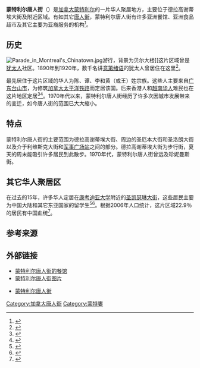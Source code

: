 {{NoteTA
|T=zh-cn:蒙特利尔唐人街; zh-tw:蒙特婁中國城; zh-hk:滿地可唐人街;
|1=zh-cn:蒙特利尔; zh-tw:蒙特婁; zh-hk:滿地可;
}}
{{Infobox settlement
|name                     = 蒙特利尔唐人街
| native_name             = [[法语|法语]]：Quartier Chinois
| native_name_lang        =  fr
|settlement_type          = 
|motto                    =

<!-- Images -->
|image_skyline            = Chinatown-gate.thumb2.jpg
|imagesize                = 250px
|image_caption            = 圣洛朗大街的牌坊
|image_flag               =
|image_seal               =

<!-- Maps -->
|image_map                =
|mapsize                  =
|map_caption              =
|image_map1               =
|mapsize1                 =
|map_caption1             =
|pushpin_map              = Canada Montreal
|pushpin_label_position   = bottom
|pushpin_map_caption      = 唐人街在蒙特利尔的位置
|pushpin_mapsize          =
<!-- Location -->
|coordinates_display      = inline,title
|coordinates_region       = CA-QC
|subdivision_type         = [[国家|国家]]
|subdivision_name         = [[加拿大|加拿大]]
|subdivision_type1        = 省
|subdivision_name1        = [[魁北克|魁北克]]
|subdivision_type2        = 城市
|subdivision_name2        = [[蒙特利尔|蒙特利尔]]
|government_footnotes     =
|government_type          =
|leader_title             =
|leader_name              =
|leader_title1            =
|leader_name1             =
|established_title        = 建立时间
|established_date         = 1877

<!-- Area -->
|unit_pref  =  Imperial
|area_footnotes           =
|area_magnitude           =
|area_total_km2           =
|area_land_km2            =
|area_water_km2           =
|area_total_sq_mi         =
|area_land_sq_mi          =
|area_water_sq_mi         =

<!-- Population -->
|population_as_of         =
|population_footnotes     =
|population_total         =
|population_density_km2   =
|population_density_sq_mi =

<!-- General information -->
|timezone                 =
|utc_offset               =
|timezone_DST             =
|utc_offset_DST           =
|elevation_footnotes      =
|elevation_m              = 20
|latd=45.50759|longd=-73.5608

<!-- Area/postal codes & others -->
|postal_code_type         =
|postal_code              =
|area_code                =
|blank_name               =
|blank_info               =
|blank1_name              =
|blank1_info              =
|website                  =
|footnotes                =
}}

'''蒙特利尔唐人街'''（{{lang-fr|Le quartier chinois de Montréal}}）是[[加拿大|加拿大]][[蒙特利尔|蒙特利尔]]的一片华人聚居地方，主要位于德拉高谢蒂埃大街及附近区域。有如其它[[唐人街|唐人街]]，蒙特利尔唐人街有许多亚洲餐馆、亚洲食品超市及其它主要为亚裔服务的机构<ref>{{cite web |url=http://ccccmontreal.com/ |title=Montreal Chinese Cultural Community Center |accessdate=13 January 2011 |deadurl=yes |archiveurl=https://web.archive.org/web/20110202021004/http://ccccmontreal.com/ |archivedate=2011-02-02}}</ref>。

==历史==
[[File:Parade_in_Montreal's_Chinatown.jpg|thumb]]游行，背景为贝尔大楼]]这片区域曾是[[犹太人|犹太人]]社区。1890年到1920年，数千名讲[[意第绪语|意第绪语]]的犹太人曾居住在这里<ref>{{cite web |url=http://spacingmontreal.ca/?p=552 |title=When Chinatown was a Jewish neighbourhood |accessdate=10 November 2008 |last=deWolf |first=Chris |date=28 January 2008 |work=Spacing Montreal |archive-url=https://web.archive.org/web/20090206215812/http://spacingmontreal.ca/?p=552 |archive-date=2009-02-06 |dead-url=yes }}</ref>。

最先居住于这片区域的华人为陈、谭、李和黄（或王）姓宗族。这些人主要来自[[广东|广东]][[台山市|台山市]]，为修筑[[加拿大太平洋铁路|加拿大太平洋铁路]]而定居该国。后来香港人和[[越南华人|越南华人]]难民也在这片地区定居<ref name=py>{{citation|title=Chinatown: An illustrated history of the Chinese Communities of Victoria, Vancouver, Calgary, Winnipeg, Toronto, Ottawa, Montreal and Halifax |last=Yee |first=Paul |publisher=James Lorimer & Company Limited |location=Toronto, ON, CAN |year=2005}}</ref><ref name=kg>{{citation|title=Chinatown whispers|journal=The Mirror |date=2005-09-08 |volume=21 |number=12 |first=KRISTIAN |last=GRAVENOR}}</ref>。1970年代以来，蒙特利尔唐人街经历了许多次因城市发展带来的变迁，如今唐人街的范围已大大缩小。

==特点==
蒙特利尔唐人街的主要范围为德拉高谢蒂埃大街、周边的圣厄本大街和圣洛朗大街以及介于利维斯克大街和[[军事广场站|军事广场站]]之间的部分。德拉高谢蒂埃大街为步行街，夏天的周末能吸引许多居民到此散步。1970年代，蒙特利尔唐人街曾远及珍妮曼斯街。

==其它华人聚居区==
在过去的15年，许多华人定居在[[康考迪亚大学|康考迪亚大学]]附近的[[圣凯瑟琳大街|圣凯瑟琳大街]]，这些居民主要为中国大陆和其它东亚国家的留学生<ref>{{cite web |url=http://spacingmontreal.ca/2009/04/14/montreals-other-chinatown-in-2009/ |title=Montreal's other Chinatown in 2009 |accessdate=2009-08-13 |last=Sam |first=Cédric |date=2009-04-14 |publisher=[[Spacing_(magazine)|Spacing Montreal]] |archive-url=https://web.archive.org/web/20111122224110/http://spacingmontreal.ca/2009/04/14/montreals-other-chinatown-in-2009/ |archive-date=2011-11-22 |dead-url=yes }}</ref><ref>{{cite web |url=http://www.urbanphoto.net/blog/2007/02/02/a-new-chinatown-grows-in-montreal/ |title=A New "Chinatown" Grows in Montreal |accessdate=2009-08-13 |last=DeWolf |first=Christopher |date=2007-02-07 |publisher=Urbanphoto.net |archive-date=2019-05-03 |archive-url=https://web.archive.org/web/20190503023737/http://www.urbanphoto.net/blog/2007/02/02/a-new-chinatown-grows-in-montreal/ |dead-url=yes }}</ref>。根据2006年人口统计，这片区域22.9％的居民有中国血统<ref>{{Cite web |url=http://www12.statcan.ca/census-recensement/2006/dp-pd/prof/92-597/P3.cfm?Lang=E&CTCODE=3103&CACODE=462&PC= |title=Canada 2006 Census - Census Tract 0065.01 |access-date=2013-05-29 |archive-date=2012-04-26 |archive-url=https://web.archive.org/web/20120426160154/http://www12.statcan.ca/census-recensement/2006/dp-pd/prof/92-597/P3.cfm?Lang=E&CTCODE=3103&CACODE=462&PC= |dead-url=yes }}</ref>。

==参考来源==
{{reflist|2}}

==外部链接==
{{Portal box|加拿大|中国}}
*[https://web.archive.org/web/20070326193237/http://www.restomontreal.ca/districts/montreal-chinatown.php?lang=en 蒙特利尔唐人街的餐馆]
*[http://www.imtl.org/montreal/montreal.php?vsearch=1&expo=CHINOIS&m=Montreal's%20Chinatown 蒙特利尔唐人街图片] {{Wayback|url=http://www.imtl.org/montreal/montreal.php?vsearch=1&expo=CHINOIS&m=Montreal%27s%20Chinatown |date=20211117041111 }}
* {{Fr}} [https://web.archive.org/web/20080122143712/http://www2.ville.montreal.qc.ca/urb_demo/q-chinois/q-chinois.htm 蒙特利尔唐人街]

{{唐人街}}
{{Authority control}}
[[Category:加拿大唐人街|Category:加拿大唐人街]]
[[Category:蒙特婁|Category:蒙特婁]]